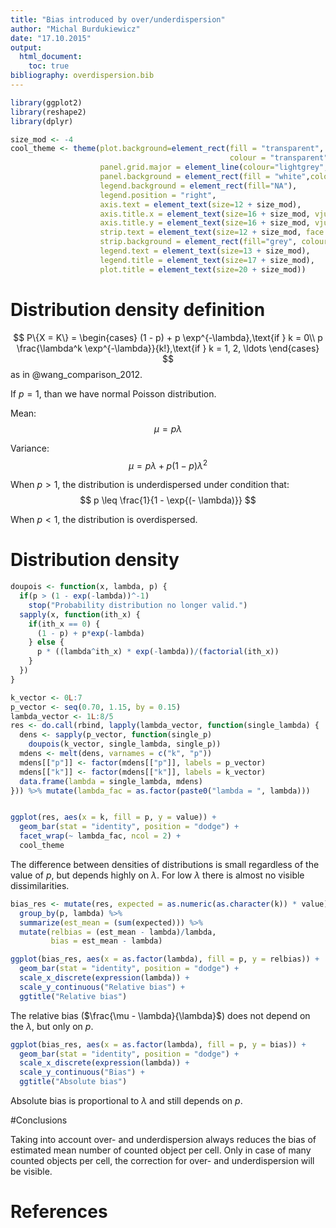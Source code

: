```yaml
---
title: "Bias introduced by over/underdispersion"
author: "Michal Burdukiewicz"
date: "17.10.2015"
output: 
  html_document:
    toc: true
bibliography: overdispersion.bib
---
```


```r
library(ggplot2)
library(reshape2)
library(dplyr)

size_mod <- -4
cool_theme <- theme(plot.background=element_rect(fill = "transparent",
                                                 colour = "transparent"),
                    panel.grid.major = element_line(colour="lightgrey", linetype = "dashed"),
                    panel.background = element_rect(fill = "white",colour = "black"),
                    legend.background = element_rect(fill="NA"),
                    legend.position = "right",
                    axis.text = element_text(size=12 + size_mod),
                    axis.title.x = element_text(size=16 + size_mod, vjust = -1), 
                    axis.title.y = element_text(size=16 + size_mod, vjust = 1),
                    strip.text = element_text(size=12 + size_mod, face = "bold"),
                    strip.background = element_rect(fill="grey", colour = "black"),
                    legend.text = element_text(size=13 + size_mod), 
                    legend.title = element_text(size=17 + size_mod),
                    plot.title = element_text(size=20 + size_mod))

```

# Distribution density definition
$$
P\{X = K\} = \begin{cases}
(1 - p) + p \exp^{-\lambda},\text{if } k = 0\\
p \frac{\lambda^k \exp^{-\lambda}}{k!},\text{if } k = 1, 2, \ldots
\end{cases}
$$
as in @wang_comparison_2012.

If $p = 1$, than we have normal Poisson distribution.

Mean:
$$
\mu = p \lambda
$$

Variance:
$$
\mu = p \lambda + p(1 - p)\lambda^2
$$

When $p > 1$, the distribution is underdispersed under condition that:
$$
p \leq \frac{1}{1 - \exp{(- \lambda)}}
$$

When $p < 1$, the distribution is overdispersed.

# Distribution density
```r
doupois <- function(x, lambda, p) {
  if(p > (1 - exp(-lambda))^-1)
    stop("Probability distribution no longer valid.")
  sapply(x, function(ith_x) {
    if(ith_x == 0) {
      (1 - p) + p*exp(-lambda)
    } else {
      p * ((lambda^ith_x) * exp(-lambda))/(factorial(ith_x))
    }
  })
}

k_vector <- 0L:7
p_vector <- seq(0.70, 1.15, by = 0.15)
lambda_vector <- 1L:8/5
res <- do.call(rbind, lapply(lambda_vector, function(single_lambda) {
  dens <- sapply(p_vector, function(single_p)
    doupois(k_vector, single_lambda, single_p))
  mdens <- melt(dens, varnames = c("k", "p"))
  mdens[["p"]] <- factor(mdens[["p"]], labels = p_vector)
  mdens[["k"]] <- factor(mdens[["k"]], labels = k_vector)
  data.frame(lambda = single_lambda, mdens)
})) %>% mutate(lambda_fac = as.factor(paste0("lambda = ", lambda)))


ggplot(res, aes(x = k, fill = p, y = value)) +
  geom_bar(stat = "identity", position = "dodge") +
  facet_wrap(~ lambda_fac, ncol = 2) +
  cool_theme

```

The difference between densities of distributions is small regardless of the value of $p$, but depends highly on $\lambda$. For low $\lambda$ there is almost no visible dissimilarities.


```r
bias_res <- mutate(res, expected = as.numeric(as.character(k)) * value) %>% 
  group_by(p, lambda) %>%
  summarize(est_mean = (sum(expected))) %>%
  mutate(relbias = (est_mean - lambda)/lambda,
         bias = est_mean - lambda)

ggplot(bias_res, aes(x = as.factor(lambda), fill = p, y = relbias)) +
  geom_bar(stat = "identity", position = "dodge") +
  scale_x_discrete(expression(lambda)) +
  scale_y_continuous("Relative bias") +
  ggtitle("Relative bias")

```


The relative bias ($\frac{\mu - \lambda}{\lambda}$) does not depend on the $\lambda$, but only on $p$.


```r

ggplot(bias_res, aes(x = as.factor(lambda), fill = p, y = bias)) +
  geom_bar(stat = "identity", position = "dodge") +
  scale_x_discrete(expression(lambda)) +
  scale_y_continuous("Bias") +
  ggtitle("Absolute bias")

```

Absolute bias is proportional to $\lambda$ and still depends on $p$.

#Conclusions

Taking into account over- and underdispersion always reduces the bias of estimated mean number of counted object per cell. Only in case of many counted objects per cell, the correction for over- and underdispersion will be visible.

# References
